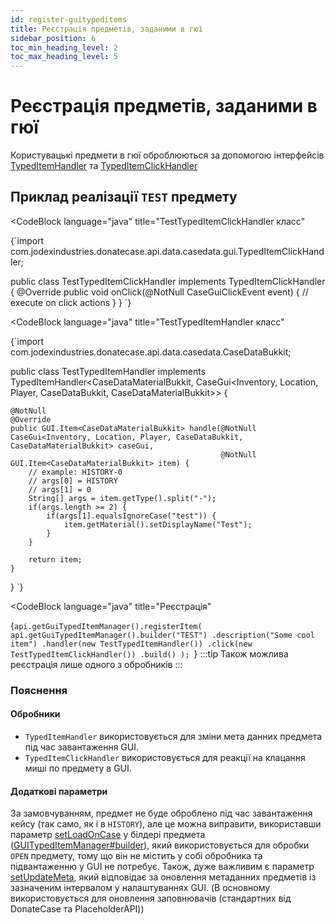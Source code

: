 ```yaml
---
id: register-guitypeditems
title: Реєстрація предметів, заданими в гюї
sidebar_position: 6
toc_min_heading_level: 2
toc_max_heading_level: 5
---
```



# Реєстрація предметів, заданими в гюї

Користувацькі предмети в гюї оброблюються за допомогою інтерфейсів [TypedItemHandler](https://repo.jodexindustries.xyz/javadoc/releases/com/jodexindustries/donatecase/api/2.0.2.1/raw/com/jodexindustries/donatecase/api/data/casedata/gui/TypedItemHandler.html) та [TypedItemClickHandler](https://repo.jodexindustries.xyz/javadoc/releases/com/jodexindustries/donatecase/api/2.0.2.1/raw/com/jodexindustries/donatecase/api/data/casedata/gui/TypedItemClickHandler.html)

## Приклад реалізації `TEST` предмету

<CodeBlock
        language="java"
        title="TestTypedItemClickHandler класс"
>
{`import com.jodexindustries.donatecase.api.data.casedata.gui.TypedItemClickHandler;

public class TestTypedItemClickHandler implements TypedItemClickHandler<CaseGuiClickEvent> {
    @Override
    public void onClick(@NotNull CaseGuiClickEvent event) {
        // execute on click actions
    }
}
`}
</CodeBlock>

<CodeBlock
        language="java"
        title="TestTypedItemHandler класс"
>
{`import com.jodexindustries.donatecase.api.data.casedata.CaseDataBukkit;

public class TestTypedItemHandler implements TypedItemHandler<CaseDataMaterialBukkit, CaseGui<Inventory, Location, Player, CaseDataBukkit, CaseDataMaterialBukkit>> {

    @NotNull
    @Override
    public GUI.Item<CaseDataMaterialBukkit> handle(@NotNull CaseGui<Inventory, Location, Player, CaseDataBukkit, CaseDataMaterialBukkit> caseGui,
                                                   @NotNull GUI.Item<CaseDataMaterialBukkit> item) {
        // example: HISTORY-0
        // args[0] = HISTORY
        // args[1] = 0
        String[] args = item.getType().split("-");
        if(args.length >= 2) {
            if(args[1].equalsIgnoreCase("test")) {
                item.getMaterial().setDisplayName("Test");
            }
        }

        return item;
    }
}
`}
</CodeBlock>


<CodeBlock
        language="java"
        title="Реєстрація"
>
{`api.getGuiTypedItemManager().registerItem(
        api.getGuiTypedItemManager().builder("TEST")
                .description("Some cool item")
                .handler(new TestTypedItemHandler())
                .click(new TestTypedItemClickHandler())
                .build()
);
`}
</CodeBlock>
:::tip
Також можлива реєстрація лише одного з обробників
:::


### Пояснення
#### Обробники
- `TypedItemHandler` використовується для зміни мета данних предмета під час завантаження GUI.
- `TypedItemClickHandler` використовується для реакції на клацання миші по предмету в GUI.

#### Додаткові параметри
За замовчуванням, предмет не буде оброблено під час завантаження кейсу (так само, як і в `HISTORY`), 
але це можна виправити, використавши параметр
[setLoadOnCase](https://repo.jodexindustries.xyz/javadoc/releases/com/jodexindustries/donatecase/api/2.0.2.1/raw/com/jodexindustries/donatecase/api/data/casedata/gui/GUITypedItem.Builder.html#setLoadOnCase(boolean))
у білдері предмета ([GUITypedItemManager#builder](https://repo.jodexindustries.xyz/javadoc/releases/com/jodexindustries/donatecase/api/2.0.2.1/raw/com/jodexindustries/donatecase/api/manager/GUITypedItemManager.html#builder(java.lang.String))),
який використовується для обробки `OPEN` предмету, тому що він не містить у собі обробника та підвантаженню у GUI не потребує.
Також, дуже важливим є параметр
[setUpdateMeta](https://repo.jodexindustries.xyz/javadoc/releases/com/jodexindustries/donatecase/api/2.0.2.1/raw/com/jodexindustries/donatecase/api/data/casedata/gui/GUITypedItem.Builder.html#setUpdateMeta(boolean)), 
який відповідає за оновлення метаданних предметів із зазначеним інтервалом у налаштуваннях GUI. (В основному використовується для оновлення заповнювачів (стандартних від DonateCase та PlaceholderAPI))
